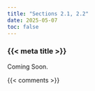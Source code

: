```yaml
---
title: "Sections 2.1, 2.2"
date: 2025-05-07
toc: false
---
```


### {{< meta title >}}

Coming Soon.


{{< comments >}}
